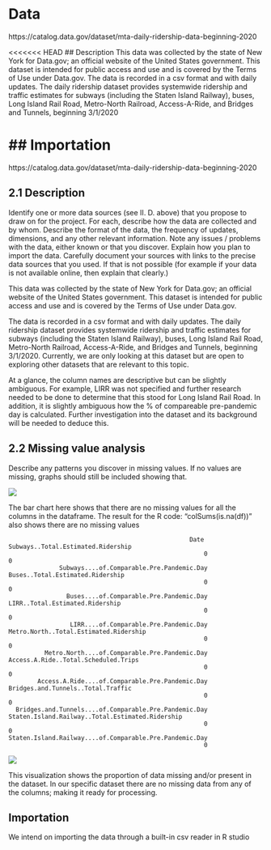 # Data
https://catalog.data.gov/dataset/mta-daily-ridership-data-beginning-2020

<<<<<<< HEAD
## Description
This data was collected by the state of New York for Data.gov; an official website of the United States government. This dataset is intended for public access and use and is covered by the Terms of Use under Data.gov.
The data is recorded in a csv format and with daily updates. The daily ridership dataset provides systemwide ridership and traffic estimates for subways (including the Staten Island Railway), buses, Long Island Rail Road, Metro-North Railroad, Access-A-Ride, and Bridges and Tunnels, beginning 3/1/2020



## Importation
=======
https://catalog.data.gov/dataset/mta-daily-ridership-data-beginning-2020

## 2.1 Description

Identify one or more data sources (see II. D. above) that you propose to draw on for the project. For each, describe how the data are collected and by whom. Describe the format of the data, the frequency of updates, dimensions, and any other relevant information. Note any issues / problems with the data, either known or that you discover. Explain how you plan to import the data. Carefully document your sources with links to the precise data sources that you used. If that is not possible (for example if your data is not available online, then explain that clearly.)

This data was collected by the state of New York for Data.gov; an official website of the United States government. This dataset is intended for public access and use and is covered by the Terms of Use under Data.gov.

The data is recorded in a csv format and with daily updates. The daily ridership dataset provides systemwide ridership and traffic estimates for subways (including the Staten Island Railway), buses, Long Island Rail Road, Metro-North Railroad, Access-A-Ride, and Bridges and Tunnels, beginning 3/1/2020. Currently, we are only looking at this dataset but are open to exploring other datasets that are relevant to this topic.

At a glance, the column names are descriptive but can be slightly ambiguous. For example, LIRR was not specified and further research needed to be done to determine that this stood for Long Island Rail Road. In addition, it is slightly ambiguous how the % of compareable pre-pandemic day is calculated. Further investigation into the dataset and its background will be needed to deduce this.

 

## 2.2 Missing value analysis

Describe any patterns you discover in missing values. If no values are missing, graphs should still be included showing that.

![](images/clipboard-3207065581.png)

The bar chart here shows that there are no missing values for all the columns in the dataframe. The result for the R code: "colSums(is.na(df))" also shows there are no missing values

```         
                                                  Date                      Subways..Total.Estimated.Ridership 
                                                      0                                                       0 
              Subways....of.Comparable.Pre.Pandemic.Day                        Buses..Total.Estimated.Ridership 
                                                      0                                                       0 
                Buses....of.Comparable.Pre.Pandemic.Day                         LIRR..Total.Estimated.Ridership 
                                                      0                                                       0 
                 LIRR....of.Comparable.Pre.Pandemic.Day                  Metro.North..Total.Estimated.Ridership 
                                                      0                                                       0 
          Metro.North....of.Comparable.Pre.Pandemic.Day                    Access.A.Ride..Total.Scheduled.Trips 
                                                      0                                                       0 
        Access.A.Ride....of.Comparable.Pre.Pandemic.Day                      Bridges.and.Tunnels..Total.Traffic 
                                                      0                                                       0 
  Bridges.and.Tunnels....of.Comparable.Pre.Pandemic.Day        Staten.Island.Railway..Total.Estimated.Ridership 
                                                      0                                                       0 
Staten.Island.Railway....of.Comparable.Pre.Pandemic.Day 
                                                      0 
```



![](images/00001f.png)

This visualization shows the proportion of data missing and/or present in the dataset. In our specific dataset there are no missing data from any of the columns; making it ready for processing.



## Importation


We intend on importing the data through a built-in csv reader in R studio
